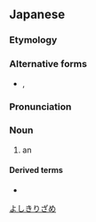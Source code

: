 ==Japanese==
{{wikipedia|lang=ja|ヨシキリ科}}
{{ja-kanjitab|よし|きり|yomi=k}}

===Etymology===
{{compound|lang=ja|葦|切|tr1=yoshi|t1=[[reed]]|tr2=kiri|t2=[[cutting]]|sort=よしきり}}

===Alternative forms===
* {{ja-l|葦雀}}, {{ja-l|葭切}}

===Pronunciation===
{{ja-pron|acc=h|acc2=3|dev=2|y=k|よしきり}}

===Noun===
{{ja-noun|よしきり|ヨシキリ}}

# an {{w|Acrocephalidae|acrocephalid warbler}}

====Derived terms====
* {{ja-r|葦%切%鮫|ヨシ%キリ%ザメ}}

[[Category:ja:Warblers|よしきりざめ]]